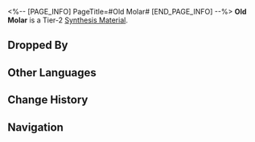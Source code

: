 <%-- [PAGE_INFO]
PageTitle=#Old Molar#
[END_PAGE_INFO] --%>
{{Item Infobox
|title       = Old Molar
|id          = 181016
|image       = Item Old Molar.png
|type        = 
|invCategory = Other Materials
|rarity      = 2
|effect      = Tier 2 Synthesis Material
|description = No one knows the origin of this molar. The person selling it claims this extremely anachronistic item was found on the battlefield of the Emperor's War, infused by a bygone era of craftsmanship and defiance now lost in modern times.
|source1     = The Reverie Hotel: Dreamjolt Troupe's Mr. Domescreen or other enemies
|source2     = Penacony: Destructible Objects
|source3     = Assignment rewards
|source4     = Ferdinand
}}
{{Description|1=''"It serves as the growth rings of inorganic life."''}}
'''Old Molar''' is a Tier-2 [[Synthesis Material]].

==Dropped By==
{{Dropped By}}

==Other Languages==
{{Other Languages
|en   = Old Molar
|zhs  = 老旧臼齿
|zht  = 老舊臼齒
|ja   = 古びた大臼歯
|ko   = 낡은 어금니
|es   = Muela vieja
|fr   = Vieille molaire
|ru   = Старый коренной зуб
|th   = Old Molar
|vi   = Răng Hàm Cũ
|de   = Alter Backenzahn
|id   = Old Molar
|pt   = Molar Antigo
}}

==Change History==
{{Change History|2.0}}

==Navigation==
{{Synthesis Material Navbox}}